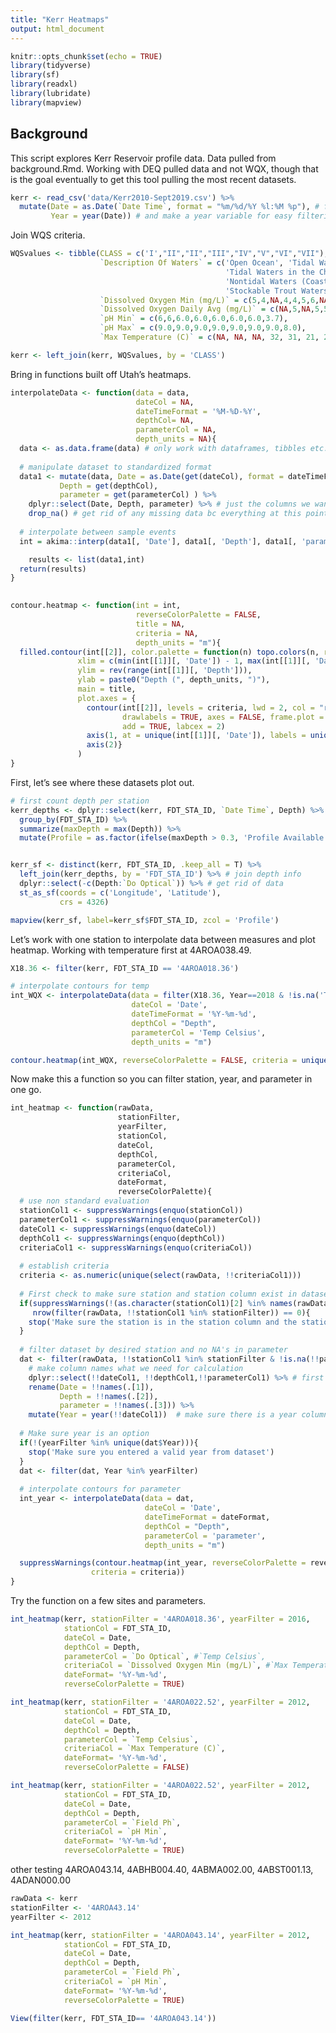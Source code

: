 ```yaml
---
title: "Kerr Heatmaps"
output: html_document
---
```


```r
knitr::opts_chunk$set(echo = TRUE)
library(tidyverse)
library(sf)
library(readxl)
library(lubridate)
library(mapview)
```

## Background

This script explores Kerr Reservoir profile data. Data pulled from background.Rmd. Working with DEQ pulled data and not WQX, though that is the goal eventually to get this tool pulling the most recent datasets.

```r
kerr <- read_csv('data/Kerr2010-Sept2019.csv') %>%
  mutate(Date = as.Date(`Date Time`, format = "%m/%d/%Y %l:%M %p"), # fix wonky date format
         Year = year(Date)) # and make a year variable for easy filtering
```

Join WQS criteria.

```r
WQSvalues <- tibble(CLASS = c('I',"II","II","III","IV","V","VI","VII"),
                    `Description Of Waters` = c('Open Ocean', 'Tidal Waters in the Chowan Basin and the Atlantic Ocean Basin',
                                                'Tidal Waters in the Chesapeake Bay and its tidal tributaries',
                                                'Nontidal Waters (Coastal and Piedmont Zone)','Mountainous Zone Waters',
                                                'Stockable Trout Waters','Natural Trout Waters','Swamp Waters'),
                    `Dissolved Oxygen Min (mg/L)` = c(5,4,NA,4,4,5,6,NA),
                    `Dissolved Oxygen Daily Avg (mg/L)` = c(NA,5,NA,5,5,6,7,NA),
                    `pH Min` = c(6,6,6.0,6.0,6.0,6.0,6.0,3.7),
                    `pH Max` = c(9.0,9.0,9.0,9.0,9.0,9.0,9.0,8.0),
                    `Max Temperature (C)` = c(NA, NA, NA, 32, 31, 21, 20, NA))

kerr <- left_join(kerr, WQSvalues, by = 'CLASS')

```


Bring in functions built off Utah's heatmaps.

```r
interpolateData <- function(data = data,
                            dateCol = NA,
                            dateTimeFormat = '%M-%D-%Y',
                            depthCol= NA,
                            parameterCol = NA,
                            depth_units = NA){
  data <- as.data.frame(data) # only work with dataframes, tibbles etc. are difficult for interpolation method
  
  # manipulate dataset to standardized format
  data1 <- mutate(data, Date = as.Date(get(dateCol), format = dateTimeFormat),
           Depth = get(depthCol),
           parameter = get(parameterCol) ) %>%
    dplyr::select(Date, Depth, parameter) %>% # just the columns we want
    drop_na() # get rid of any missing data bc everything at this point is critical for interpolation
  
  # interpolate between sample events
  int = akima::interp(data1[, 'Date'], data1[, 'Depth'], data1[, 'parameter'], duplicate = "strip", linear = TRUE)

    results <- list(data1,int)
  return(results)
}  
  

contour.heatmap <- function(int = int,
                            reverseColorPalette = FALSE,
                            title = NA,
                            criteria = NA,
                            depth_units = "m"){
  filled.contour(int[[2]], color.palette = function(n) topo.colors(n, rev= reverseColorPalette), 
               xlim = c(min(int[[1]][, 'Date']) - 1, max(int[[1]][, 'Date']) + 1), 
               ylim = rev(range(int[[1]][, 'Depth'])), 
               ylab = paste0("Depth (", depth_units, ")"), 
               main = title, 
               plot.axes = {
                 contour(int[[2]], levels = criteria, lwd = 2, col = "red", 
                         drawlabels = TRUE, axes = FALSE, frame.plot = FALSE, 
                         add = TRUE, labcex = 2)
                 axis(1, at = unique(int[[1]][, 'Date']), labels = unique(int[[1]][,'Date']), par(las = 2))
                 axis(2)}
               )
}
```

First, let's see where these datasets plot out.

```r
# first count depth per station
kerr_depths <- dplyr::select(kerr, FDT_STA_ID, `Date Time`, Depth) %>%
  group_by(FDT_STA_ID) %>%
  summarize(maxDepth = max(Depth)) %>%
  mutate(Profile = as.factor(ifelse(maxDepth > 0.3, 'Profile Available', 'Surface')))


kerr_sf <- distinct(kerr, FDT_STA_ID, .keep_all = T) %>%
  left_join(kerr_depths, by = 'FDT_STA_ID') %>% # join depth info
  dplyr::select(-c(Depth:`Do Optical`)) %>% # get rid of data
  st_as_sf(coords = c('Longitude', 'Latitude'),
           crs = 4326)

mapview(kerr_sf, label=kerr_sf$FDT_STA_ID, zcol = 'Profile')

```



Let's work with one station to interpolate data between measures and plot heatmap. Working with temperature first at 4AROA038.49.

```r

X18.36 <- filter(kerr, FDT_STA_ID == '4AROA018.36')

# interpolate contours for temp
int_WQX <- interpolateData(data = filter(X18.36, Year==2018 & !is.na('Temp Celsius')), # to adjust date range you need to limit input data
                           dateCol = 'Date',
                           dateTimeFormat = '%Y-%m-%d',
                           depthCol = "Depth",
                           parameterCol = 'Temp Celsius',
                           depth_units = "m")

contour.heatmap(int_WQX, reverseColorPalette = FALSE, criteria = unique(X18.36$`Max Temperature (C)`))

```

Now make this a function so you can filter station, year, and parameter in one go.

```r
int_heatmap <- function(rawData, 
                        stationFilter, 
                        yearFilter,
                        stationCol,
                        dateCol,
                        depthCol,
                        parameterCol,
                        criteriaCol,
                        dateFormat,
                        reverseColorPalette){
  # use non standard evaluation
  stationCol1 <- suppressWarnings(enquo(stationCol))
  parameterCol1 <- suppressWarnings(enquo(parameterCol))
  dateCol1 <- suppressWarnings(enquo(dateCol))
  depthCol1 <- suppressWarnings(enquo(depthCol))
  criteriaCol1 <- suppressWarnings(enquo(criteriaCol))
  
  # establish criteria
  criteria <- as.numeric(unique(select(rawData, !!criteriaCol1)))
 
  # First check to make sure station and station column exist in dataset
  if(suppressWarnings(!(as.character(stationCol1)[2] %in% names(rawData))) | 
     nrow(filter(rawData, !!stationCol1 %in% stationFilter)) == 0){
    stop('Make sure the station is in the station column and the station column is correctly called')
  }
  
  # filter dataset by desired station and no NA's in parameter
  dat <- filter(rawData, !!stationCol1 %in% stationFilter & !is.na(!!parameterCol1)) %>%
    # make column names what we need for calculation
    dplyr::select(!!dateCol1, !!depthCol1,!!parameterCol1) %>% # first order them to make it all work
    rename(Date = !!names(.[1]),
           Depth = !!names(.[2]),
           parameter = !!names(.[3])) %>%
    mutate(Year = year(!!dateCol1))  # make sure there is a year column
  
  # Make sure year is an option
  if(!(yearFilter %in% unique(dat$Year))){
    stop('Make sure you entered a valid year from dataset')
  }
  dat <- filter(dat, Year %in% yearFilter)
  
  # interpolate contours for parameter
  int_year <- interpolateData(data = dat,
                              dateCol = 'Date',
                              dateTimeFormat = dateFormat,
                              depthCol = "Depth",
                              parameterCol = 'parameter',
                              depth_units = "m")

  suppressWarnings(contour.heatmap(int_year, reverseColorPalette = reverseColorPalette, 
                  criteria = criteria))
}
```

Try the function on a few sites and parameters.

```r
int_heatmap(kerr, stationFilter = '4AROA018.36', yearFilter = 2016, 
            stationCol = FDT_STA_ID,
            dateCol = Date, 
            depthCol = Depth, 
            parameterCol = `Do Optical`, #`Temp Celsius`, 
            criteriaCol = `Dissolved Oxygen Min (mg/L)`, #`Max Temperature (C)`,
            dateFormat= '%Y-%m-%d',
            reverseColorPalette = TRUE)

int_heatmap(kerr, stationFilter = '4AROA022.52', yearFilter = 2012, 
            stationCol = FDT_STA_ID,
            dateCol = Date, 
            depthCol = Depth, 
            parameterCol = `Temp Celsius`, 
            criteriaCol = `Max Temperature (C)`,
            dateFormat= '%Y-%m-%d',
            reverseColorPalette = FALSE)

int_heatmap(kerr, stationFilter = '4AROA022.52', yearFilter = 2012, 
            stationCol = FDT_STA_ID,
            dateCol = Date, 
            depthCol = Depth, 
            parameterCol = `Field Ph`, 
            criteriaCol = `pH Min`,
            dateFormat= '%Y-%m-%d',
            reverseColorPalette = TRUE)
```

other testing 4AROA043.14, 4ABHB004.40, 4ABMA002.00, 4ABST001.13, 4ADAN000.00


```r

rawData <- kerr
stationFilter <- '4AROA43.14'
yearFilter <- 2012

int_heatmap(kerr, stationFilter = '4AROA043.14', yearFilter = 2012, 
            stationCol = FDT_STA_ID,
            dateCol = Date, 
            depthCol = Depth, 
            parameterCol = `Field Ph`, 
            criteriaCol = `pH Min`,
            dateFormat= '%Y-%m-%d',
            reverseColorPalette = TRUE)

View(filter(kerr, FDT_STA_ID== '4AROA043.14'))
```

